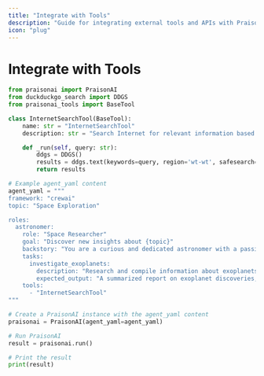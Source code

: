 ```yaml
---
title: "Integrate with Tools"
description: "Guide for integrating external tools and APIs with PraisonAI, including examples of custom tool creation and implementation"
icon: "plug"
---
```


# Integrate with Tools

```python
from praisonai import PraisonAI
from duckduckgo_search import DDGS
from praisonai_tools import BaseTool

class InternetSearchTool(BaseTool):
    name: str = "InternetSearchTool"
    description: str = "Search Internet for relevant information based on a query or latest news"

    def _run(self, query: str):
        ddgs = DDGS()
        results = ddgs.text(keywords=query, region='wt-wt', safesearch='moderate', max_results=5)
        return results

# Example agent_yaml content
agent_yaml = """
framework: "crewai"
topic: "Space Exploration"

roles:
  astronomer:
    role: "Space Researcher"
    goal: "Discover new insights about {topic}"
    backstory: "You are a curious and dedicated astronomer with a passion for unraveling the mysteries of the cosmos."
    tasks:
      investigate_exoplanets:
        description: "Research and compile information about exoplanets discovered in the last decade."
        expected_output: "A summarized report on exoplanet discoveries, including their size, potential habitability, and distance from Earth."
    tools:
      - "InternetSearchTool"
"""

# Create a PraisonAI instance with the agent_yaml content
praisonai = PraisonAI(agent_yaml=agent_yaml)

# Run PraisonAI
result = praisonai.run()

# Print the result
print(result)
```